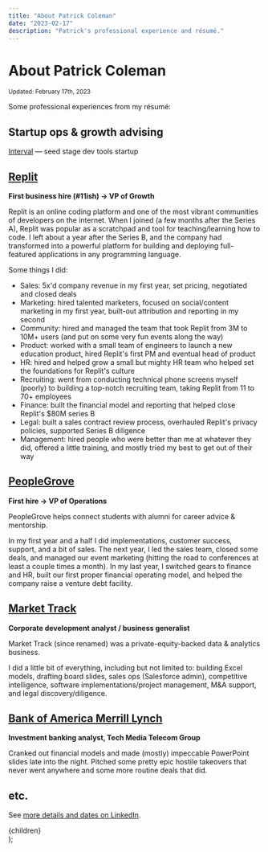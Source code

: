 ```yaml
---
title: "About Patrick Coleman"
date: "2023-02-17"
description: "Patrick's professional experience and résumé."
---
```



# About Patrick Coleman

<small>
  Updated: <time dateTime={date}>February 17th, 2023</time>
</small>

Some professional experiences from my résumé:

## Startup ops & growth advising

[Interval](https://interval.com/) — seed stage dev tools startup

## [Replit](https://replit.com)

**First business hire (#11ish) → VP of Growth**

Replit is an online coding platform and one of the most vibrant communities of developers on the internet. When I joined (a few months after the Series A), Replit was popular as a scratchpad and tool for teaching/learning how to code. I left about a year after the Series B, and the company had transformed into a powerful platform for building and deploying full-featured applications in any programming language.

Some things I did:

- Sales: 5x'd company revenue in my first year, set pricing, negotiated and closed deals
- Marketing: hired talented marketers, focused on social/content marketing in my first year, built-out attribution and reporting in my second
- Community: hired and managed the team that took Replit from 3M to 10M+ users (and put on some very fun events along the way)
- Product: worked with a small team of engineers to launch a new education product, hired Replit's first PM and eventual head of product
- HR: hired and helped grow a small but mighty HR team who helped set the foundations for Replit's culture
- Recruiting: went from conducting technical phone screens myself (poorly) to building a top-notch recruiting team, taking Replit from 11 to 70+ employees
- Finance: built the financial model and reporting that helped close Replit's $80M series B
- Legal: built a sales contract review process, overhauled Replit's privacy policies, supported Series B diligence
- Management: hired people who were better than me at whatever they did, offered a little training, and mostly tried my best to get out of their way

## [PeopleGrove](https://www.peoplegrove.com/)

**First hire → VP of Operations**

PeopleGrove helps connect students with alumni for career advice & mentorship.

In my first year and a half I did implementations, customer success, support, and a bit of sales. The next year, I led the sales team, closed some deals, and managed our event marketing (hitting the road to conferences at least a couple times a month). In my last year, I switched gears to finance and HR, built our first proper financial operating model, and helped the company raise a venture debt facility.

## [Market Track](https://markettrack.com/)

**Corporate development analyst / business generalist**

Market Track (since renamed) was a private-equity-backed data & analytics business.

I did a little bit of everything, including but not limited to: building Excel models, drafting board slides, sales ops (Salesforce admin), competitive intelligence, software implementations/project management, M&A support, and legal discovery/diligence.

## [Bank of America Merrill Lynch](https://bofaml.com/)

**Investment banking analyst, Tech Media Telecom Group**

Cranked out financial models and made (mostly) impeccable PowerPoint slides late into the night. Pitched some pretty epic hostile takeovers that never went anywhere and some more routine deals that did.

## etc.

See [more details and dates on LinkedIn](https://www.linkedin.com/in/patrickscoleman/details/experience/).

  <Layout title={title} description={description}>
    <MDXProvider components={MdxComponents}>
      <div className="prose max-w-none prose-stone dark:prose-invert dark:prose-headings:text-text-darkbold dark:prose-a:text-text-darkbold dark:prose-strong:text-text-darkbold">
        {children}
      </div>
    </MDXProvider>
  </Layout>
);
